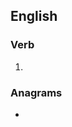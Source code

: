 ==English==

===Verb===
{{head|en|present participle}}

# {{present participle of|lesion|lang=en|nocat=1}}

===Anagrams===
* {{anagrams|en|a=egiilnnos|esloining}}